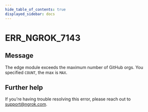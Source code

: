 ```yaml
---
hide_table_of_contents: true
displayed_sidebar: docs
---
```



# ERR_NGROK_7143

## Message

The edge module exceeds the maximum number of GitHub orgs. You specified `COUNT`, the max is `MAX`.

<ErrorDetails error="err_ngrok_7143" />

## Further help

If you're having trouble resolving this error, please reach out to [support@ngrok.com](mailto:support@ngrok.com?subject=Help%20with%20ERR_NGROK_7143).
